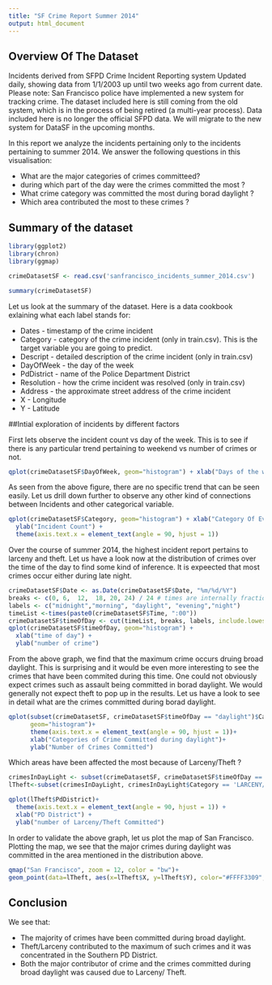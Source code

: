 ```yaml
---
title: "SF Crime Report Summer 2014"
output: html_document
---
```


## Overview Of The Dataset

Incidents derived from SFPD Crime Incident Reporting system Updated daily, showing data from 1/1/2003 up until two weeks ago from current date. Please note: San Francisco police have implemented a new system for tracking crime. The dataset included here is still coming from the old system, which is in the process of being retired (a multi-year process). Data included here is no longer the official SFPD data. We will migrate to the new system for DataSF in the upcoming months.

In this report we analyze the incidents pertaining only to the incidents pertaining to summer 2014. We answer the following questions in this visualisation:

- What are the major categories of crimes committeed?
- during which part of the day were the crimes committed the most ? 
- What crime category was committed the most during borad daylight ? 
- Which area contributed the most to these crimes ?

## Summary of the dataset

```r
library(ggplot2)
library(chron)
library(ggmap)

crimeDatasetSF <- read.csv('sanfrancisco_incidents_summer_2014.csv')

summary(crimeDatasetSF)
```

Let us look at the summary of the dataset. Here is a data cookbook exlaining what each label stands for:

- Dates - timestamp of the crime incident
- Category - category of the crime incident (only in train.csv). This is the target variable you are going to predict.
- Descript - detailed description of the crime incident (only in train.csv)
- DayOfWeek - the day of the week
- PdDistrict - name of the Police Department District
- Resolution - how the crime incident was resolved (only in train.csv)
- Address - the approximate street address of the crime incident 
- X - Longitude
- Y - Latitude

##Intial exploration of incidents by different factors

First lets observe the incident count vs day of the week. This is to see if there is any particular trend pertaining to weekend vs number of crimes or not.

```r
qplot(crimeDatasetSF$DayOfWeek, geom="histogram") + xlab("Days of the week") + ylab("Incident Count")
```

As seen from the above figure, there are no specific trend that can be seen easily. Let us drill down further to observe any other kind of connections between Incidents and other categorical variable.

```r
qplot(crimeDatasetSF$Category, geom="histogram") + xlab("Category Of Event") + 
  ylab("Incident Count") + 
  theme(axis.text.x = element_text(angle = 90, hjust = 1))
```

Over the course of summer 2014, the highest incident report pertains to larceny 
and theft. Let us have a look now at the distribution of crimes over the time of the day to find some kind of inference. It is expeected that most crimes occur either during late night.


```r
crimeDatasetSF$Date <- as.Date(crimeDatasetSF$Date, "%m/%d/%Y")
breaks <- c(0, 6,  12,  18, 20, 24) / 24 # times are internally fractions of a day
labels <- c("midnight","morning", "daylight", "evening","night")
timeList <-times(paste0(crimeDatasetSF$Time, ":00"))
crimeDatasetSF$timeOfDay <- cut(timeList, breaks, labels, include.lowest = TRUE)
qplot(crimeDatasetSF$timeOfDay, geom="histogram") +
  xlab("time of day") +
  ylab("number of crime")
```

From the above graph, we find that the maximum crime occurs druing broad daylight. This is surprising and it would be even more interesting to see the crimes that have been commited during this time. One could not obviously expect crimes such as assault being committed in borad daylight. We would generally not expect theft to pop up in the results. Let us have a look to see in detail what are the crimes committed during borad daylight.

```r
qplot(subset(crimeDatasetSF, crimeDatasetSF$timeOfDay == "daylight")$Category,
      geom="histogram")+
      theme(axis.text.x = element_text(angle = 90, hjust = 1))+
      xlab("Categories of Crime Committed during daylight")+
      ylab("Number of Crimes Committed")
```


Which areas have been affected the most because of Larceny/Theft ? 

```r
crimesInDayLight <- subset(crimeDatasetSF, crimeDatasetSF$timeOfDay == "daylight")
lTheft<-subset(crimesInDayLight, crimesInDayLight$Category == 'LARCENY/THEFT') 

qplot(lTheft$PdDistrict)+
  theme(axis.text.x = element_text(angle = 90, hjust = 1)) +
  xlab("PD District") +
  ylab("number of Larceny/Theft Committed")
```

In order to validate the above graph, let us plot the map of San Francisco. Plotting the map, we see that the major crimes during daylight was committed in the area mentioned in the distribution above.

```r



qmap("San Francisco", zoom = 12, color = "bw")+
geom_point(data=lTheft, aes(x=lTheft$X, y=lTheft$Y), color="#FFFF3309", fill="#FFFF3309", size=1.3)

```

## Conclusion

We see that:

- The majority of crimes have been committed during broad daylight.
- Theft/Larceny contributed to the maximum of such crimes and it was concentrated in the Southern PD District.
- Both the major contributor of crime and the crimes committed during broad daylight was caused due to Larceny/ Theft.
